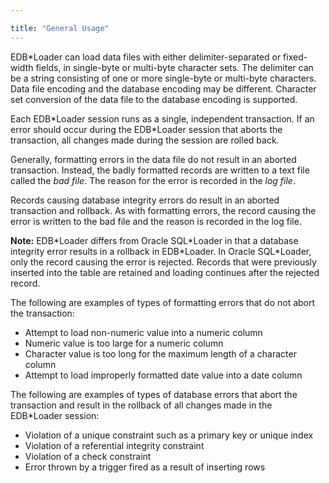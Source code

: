 ---

title: "General Usage"
---

<div id="general_usage" class="registered_link"></div>

EDB*Loader can load data files with either delimiter-separated or fixed-width fields, in single-byte or multi-byte character sets. The delimiter can be a string consisting of one or more single-byte or multi-byte characters. Data file encoding and the database encoding may be different. Character set conversion of the data file to the database encoding is supported.

Each EDB\*Loader session runs as a single, independent transaction. If an error should occur during the EDB*Loader session that aborts the transaction, all changes made during the session are rolled back.

Generally, formatting errors in the data file do not result in an aborted transaction. Instead, the badly formatted records are written to a text file called the *bad file*. The reason for the error is recorded in the *log file*.

Records causing database integrity errors do result in an aborted transaction and rollback. As with formatting errors, the record causing the error is written to the bad file and the reason is recorded in the log file.

**Note:** EDB\*Loader differs from Oracle SQL\*Loader in that a database integrity error results in a rollback in EDB\*Loader. In Oracle SQL*Loader, only the record causing the error is rejected. Records that were previously inserted into the table are retained and loading continues after the rejected record.

The following are examples of types of formatting errors that do not abort the transaction:

- Attempt to load non-numeric value into a numeric column
- Numeric value is too large for a numeric column
- Character value is too long for the maximum length of a character column
- Attempt to load improperly formatted date value into a date column

The following are examples of types of database errors that abort the transaction and result in the rollback of all changes made in the EDB*Loader session:

- Violation of a unique constraint such as a primary key or unique index
- Violation of a referential integrity constraint
- Violation of a check constraint
- Error thrown by a trigger fired as a result of inserting rows